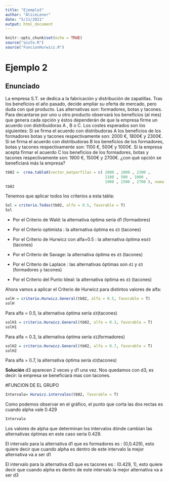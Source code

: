 ---
title: "Ejemplo2"
author: "AliceLener"
date: "5/11/2021"
output: html_document
---
```{r setup, include=FALSE}
knitr::opts_chunk$set(echo = TRUE)
source("aiuto.R")
source("FuncionHurwicz.R")
```

# Ejemplo 2

## Enunciado



La empresa S.T. se dedica a la fabricación y distribución de zapatillas. Tras los
beneficios el año pasado, decide ampliar su oferta de mercado, pero duda con qué producto. 
Las alternativas son: formadores, botas y tacones. 
Para decantarse por uno u otro producto observará los  beneficios (al mes) que genera cada
opción y éstos dependerán de que la empresa firme un acuerdo con  distribuidoras A , B o C. 
Los costes esperados son los siguientes:
Si se firma el acuerdo con distribudoras A los beneficios de los formadores
 botas y tacones respectivamente son: 2000 €, 1800€ y 2300€.
Si  se firma el acuerdo con distribudoras B los beneficios de los formadores, botas y tacones
respectivamente son: 1100 €, 500€ y 1000€.
Si la empresa acepta firmar el acuerdo C los beneficios de los formadores, botas y tacones
respectivamente son: 1900 €, 1500€ y 2700€.
¿con qué opción se beneficiará más la empresa?




```{r}
tb02 =  crea.tablaX(vector_matporfilas = c( 2000 , 1800 , 2300 ,
                                            1100 , 500 , 1000 ,
                                            1900 , 1500 , 2700 ), numalternativas = 3, numestados = 3)
tb02
```




Tenemos que aplicar todos los criterios a esta tabla:

```{r}
Sol = criterio.Todos(tb02, alfa = 0.5, favorable = T)
Sol
```
- Por el Criterio de Wald: la alternativa óptima sería d1 (formadores)

- Por el Criterio optimista : la alternativa óptima es `d3`
    (tacones)

- Por el Criterio de Hurwicz con alfa=0.5 : la alternativa óptima es`d3` (tacones)

- Por el Criterio de Savage: la alternativa óptima es `d3` (tacones)

- Por el Criterio de Laplace : las alternativas óptimas son `d1` y `d3` (formadores y tacones)

- Por el Criterio del Punto Ideal: la alternativa óptima es `d3` (tacones)






Ahora vamos a aplicar el Criterio de Hurwicz para distintos valores de alfa:

```{r}
solH = criterio.Hurwicz.General(tb02, alfa = 0.5, favorable = T)
solH
```

Para alfa = 0.5, la alternativa óptima sería `d3`(tacones)

```{r}
solH1 = criterio.Hurwicz.General(tb02, alfa = 0.3, favorable = T)
solH1
```

Para alfa = 0.3, la alternativa óptima sería `d1`(formadores)

```{r}
solH2 = criterio.Hurwicz.General(tb02, alfa = 0.7, favorable = T)
solH2
```

Para alfa = 0.7, la alternativa óptima sería `d3`(tacones)

**Solución** 
 d3 aparecen 2 veces y d1 una vez. Nos quedamos con d3, es decir: la empresa se
 beneficiarà mas con tacones.



#FUNCION DE EL GRUPO

```{r}
Intervalo= Hurwicz.intervalos(tb02, favorable = T)
```

Como podemos observar en el gráfico, el punto que corta las dos rectas es cuando alpha vale 0.429


```{r}
Intervalo
```
Los valores de alpha que determinan los intervalos dónde cambian las alternativas óptimas en este caso seria 0.429. 

El intervalo para la alternativa d1 que es formadores es : 
(0,0.429), esto quiere decir que cuando alpha es dentro de este intervalo la mejor alternativa va a ser d1

El intervalo para la alternativa d3 que es tacones es : 
(0.429, 1), esto quiere decir que cuando alpha es dentro de este intervalo la mejor alternativa va a ser d3
